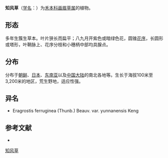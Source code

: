 {{Speciesbox
| name = 知风草
| status = 
| status_system = 
| image =
| genus = Eragrostis
| species = ferruginea
| authority = (Thunb.) Beauv.
}}

'''知风草'''（[[学名|学名]]：{{lang|la|''Eragrostis ferruginea''}}）为[[禾本科|禾本科]][[画眉草属|画眉草属]]的植物。

== 形态 ==
多年生簇生草本。叶片狭长而扁平；八九月开紫色或暗绿色花，圆锥[[花序|花序]]，长圆形或塔形，叶鞘脉上、花序分枝和小穗柄中部均具腺点。

== 分布 ==
分布于[[朝鲜|朝鲜]]、[[日本|日本]]、[[东南亚|东南亚]]以及[[中国大陆|中国大陆]]的南北各地等。生长于海拔100米至3,200米的地区，荒生野地，适应性强。

== 异名 ==
* Eragrostis ferruginea (Thunb.) Beauv. var. yunnanensis Keng

== 参考文献 ==
<div class="references-small">
* {{cite web| url =http://www.bioinfo.cn/db05/KmzwSpecies.php?action=view&id=9882| title =知风草| work =《中国高等植物数据库全库》| publisher =中国科学院微生物研究所| author =昆明植物研究所| accessdate =2009-02-25| deadurl =yes| archiveurl =https://web.archive.org/web/20160305045209/http://www.bioinfo.cn/db05/KmzwSpecies.php?action=view&id=9882| archivedate =2016-03-05}}
</div>
{{Taxonbar|from=Q5701292}}

[[Category:画眉草属|知风草]]


{{植物小作品}}